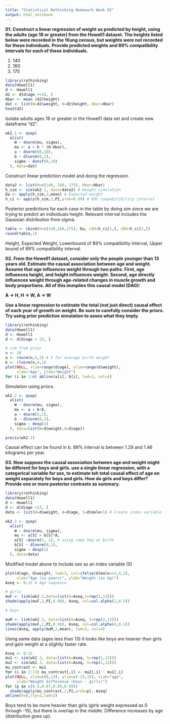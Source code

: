 ```yaml
---
title: "Statistical Rethinking Homework Week 02"
output: html_notebook
---
```


**01. Construct a linear regression of weight as predicted by height, using the adults (age 18 or greater) from the Howell1 dataset. The heights listed below were recorded in the !Kung census, but weights were not recorded for these individuals. Provide predicted weights and 89% compatibility intervals for each of these individuals.**

(1) 140
(2) 160
(3) 175

```r
library(rethinking)
data(Howell1)
d <- Howell1
d2 <- d[d$age >=18, ]
Hbar <- mean (d2$height)
dat <- list(W=d2$weight, H=d2$height, Hbar=Hbar)
head(d2)
```
Isolate adults ages 18 or greater in the Howell1 data set and create new dataframe "d2".

```r
wk2.1 <- quap(
  alist(
    W ~ dnorm(mu, sigma),
    mu <- a + b * (H-Hbar),
    a ~ dnorm(60,10),
    b ~ dlnorm(0,1),
    sigma ~ dunif(0,10)
  ), data=dat)
```

Construct linear prediction model and doing the regression

```r
data2 <- list(H=c(140, 160, 175), Hbar=Hbar)
h_sim <- sim(wk2.1, data=data2) # Height simulation
Ew <- apply(h_sim,2,mean) # Expected weight
h_ci <- apply(h_sim,2,PI,prob=0.89) # 89% compabitibility interval
```

Posterior predictions for each case in the table by doing sim since we are trying to predict an individuals height. Relevant interval includes the Gaussian distribution from sigma.

```r
table <- cbind(H=c(140,160,175), Ew, L89=h_ci[1,], U89=h_ci[2,])
round(table,1)
```

Height, Expected Weight, Lowerbound of 89% compatibility interval, Upper bound of 89% compatibility interval.

**02. From the Howell1 dataset, consider only the people younger than 13 years old. Estimate the causal association between age and weight. Assume that age influences weight through two paths. First, age influences height, and height influences weight. Second, age directly influences weight through age-related changes in muscle growth and body proportions. All of this immplies this causal model (DAG):**

**A -> H, H -> W, A -> W**

**Use a linear regression to estimate the total (not just direct) causal effect of each year of growth on weight. Be sure to carefully consider the priors. Try using prior predictive simulation to asses what they imply.**

```r
library(rethinking)
data(Howell1)
d <- Howell1
d <- d[d$age < 13, ]

# sim from prior
n <- 10
a <- rnorm(n,5,1) # 5 for average birth weight
b <- rlnorm(n,0,1)
plot(NULL, xlim=range(d$age), ylim=range(d$weight),
     xlab="Age", ylab="Weight")
for (i in 1:n) abline(a[i], b[i], lwd=3, col=4)

```

Simulation using priors.

```r
wk2.2 <- quap(
  alist(
    W ~ dnorm(mu, sigma),
    mu <- a + b*A,
    a ~ dnorm(5,1),
    b ~ dlnorm(0,1),
    sigma ~ dexp(1)
  ), data=list(W=d$weight,A=d$age))

precis(wk2.2)
```
Causal effect can be found in b. 89% interval is between 1.29 and 1.46 kilograms per year.

**03. Now suppose the causal association between age and weight might be different for boys and girls. use a single linear regression, with a categorical variable for sex, to estimate teh total causal effect of age on weight separately for boys and girls. How do girls and boys differ? Provide one or more posterior contrasts as summary.**
```r
library(rethinking)
data(Howell1)
d <- Howell1
d <- d[d$age <13, ]
data <- list(W=d$weight, A=d$age, S=d$male+1) # Create index variable for sex

wk2.3 <- quap(
  alist(
    W ~ dnorm(mu, sigma),
    mu <- a[S] + b[S]*A,
    a[S] ~dnorm(5, 1), # using same 5kg at birth
    b[S] ~ dlnorm(0,1),
    sigma ~ dexp(1)
  ), data=data)
```
Modified model above to include sex as an index variable (S)
```r
plot(d$age, d$weight, lwd=3, col=ifelse(d$male==1,4,2),
     xlab="Age (in years)", ylab="Weight (in kg)")
Aseq <- 0:12 # Age sequence

# girls
muF <- link(wk2.3,data=list(A=Aseq,S=rep(1,13)))
shade(apply(muF,2,PI,0.99), Aseq, col=col.alpha(2,0.5))

# boys

muM <- link(wk2.3, data=list(A=Aseq, S=rep(2,13)))
shade(apply(muF,2,PI,0.99), Aseq, col=col.alpha(4,0.5))
lines(Aseq, apply(muM,2,mean), lwd=3, col=4)
```
Using same data (ages less than 13) it looks like boys are heavier than girls and gain weight at a slightly faster rate. 
```r
Aseq <- 0:12
mu1 <- sim(wk2.3, data=list(A=Aseq, S=rep(1,13)))
mu2 <- sim(wk2.3, data=list(A=Aseq, S=rep(2,13)))
mu_contrast <- mu1
for (i in 1:13) mu_contrast[,i] <- mu2[,i] - mu1[,i]
plot(NULL, xlim=c(0,13), ylim=c(-15,15), xlab="age",
     ylab="Weight difference (boys - girls)")
for (p in c(0.5,0.67,0.89,0.99))
  shade(apply(mu_contrast,2,PI,prob=p), Aseq)
abline(h=0,lty=2,lwd=2)
```
Boys tend to be more heavier than girls (girls weight expressed as 0 through -15), but there is overlap in the middle. Difference increases by age (distribution goes up).